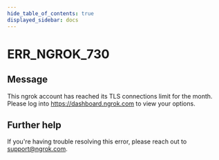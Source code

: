 ```yaml
---
hide_table_of_contents: true
displayed_sidebar: docs
---
```



# ERR_NGROK_730

## Message

This ngrok account has reached its TLS connections limit for the month. Please log into https://dashboard.ngrok.com to view your options.

<ErrorDetails error="err_ngrok_730" />

## Further help

If you're having trouble resolving this error, please reach out to [support@ngrok.com](mailto:support@ngrok.com?subject=Help%20with%20ERR_NGROK_730).
